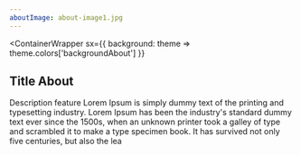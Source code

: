 ```yaml
---
aboutImage: about-image1.jpg
---
```


<ContainerWrapper
  sx={{
    background: theme => theme.colors['backgroundAbout']
  }}
>
<ScrollAnimation animateIn="fadeInLeft" animateOnce>
<AboutLayout aboutImageFluid={props.imagesFluid['about-image1.jpg']}>
  <h2>Title About</h2>
  <p style={{ textAlign: "justify"}}>
    Description feature Lorem Ipsum is simply dummy text of the printing and
    typesetting industry. Lorem Ipsum has been the industry's standard dummy
    text ever since the 1500s, when an unknown printer took a galley of type and
    scrambled it to make a type specimen book. It has survived not only five
    centuries, but also the lea
  </p>
</AboutLayout> 
</ScrollAnimation>

</ContainerWrapper>
